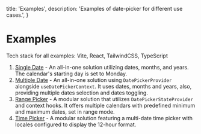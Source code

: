   title: 'Examples',
  description: 'Examples of date-picker for different use cases.',
}

# Examples

Tech stack for all examples: Vite, React, TailwindCSS, TypeScript

1. [Single Date](https://codesandbox.io/p/sandbox/rehookify-all-in-one-month-calendar-176kep) - An all-in-one solution utilizing dates, months, and years. The calendar's starting day is set to Monday.
2. [Multiple Date](https://codesandbox.io/p/sandbox/multiple-calendars-and-dates-dp-context-140xny) - An all-in-one solution using `DatePickerProvider` alongside `useDatePickerContext`. It uses dates, months and years, also, providing multiple dates selection and dates toggling.
3. [Range Picker](https://codesandbox.io/p/sandbox/range-with-context-hooks-fyv72j) - A modular solution that utilizes `DatePickerStateProvider` and context hooks. It offers multiple calendars with predefined minimum and maximum dates, set in range mode.
4. [Time Picker](https://codesandbox.io/p/sandbox/time-picker-with-multiple-dates-lf36qc) - A modular solution featuring a multi-date time picker with locales configured to display the 12-hour format.
